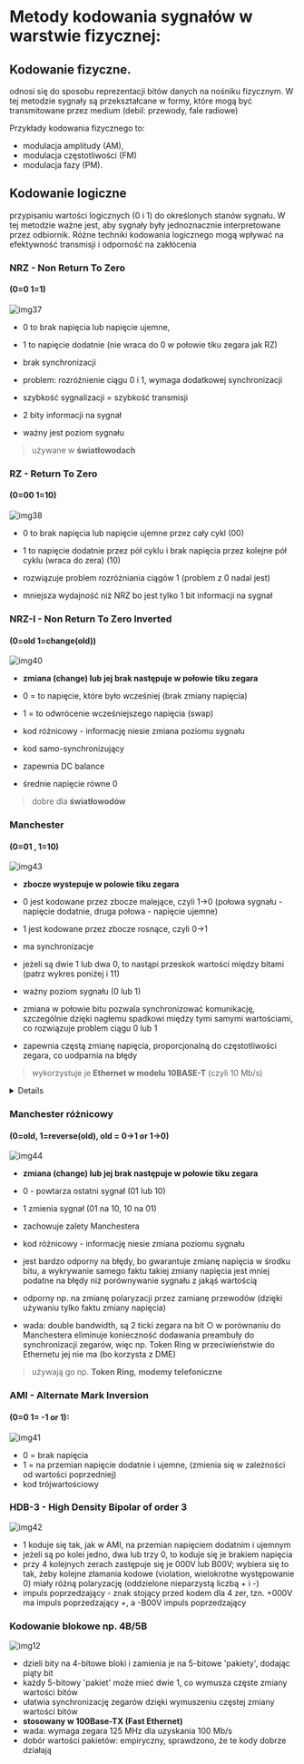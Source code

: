 # Metody kodowania sygnałów w warstwie fizycznej:

## Kodowanie fizyczne.

odnosi się do sposobu reprezentacji bitów danych na nośniku fizycznym. W tej metodzie sygnały są przekształcane w formy, które mogą być transmitowane przez medium (debil: przewody, fale radiowe)

Przykłady kodowania fizycznego to:

- modulacja amplitudy (AM),
- modulacja częstotliwości (FM)
- modulacja fazy (PM).

## Kodowanie logiczne

przypisaniu wartości logicznych (0 i 1) do określonych stanów sygnału. W tej metodzie ważne jest, aby sygnały były jednoznacznie interpretowane przez odbiornik. Różne techniki kodowania logicznego mogą wpływać na efektywność transmisji i odporność na zakłócenia

### NRZ - Non Return To Zero

#### (0=0 1=1)

![img37](/lab1/img/img37.webp)

- 0 to brak napięcia lub napięcie ujemne,
- 1 to napięcie dodatnie (nie wraca do 0 w połowie tiku zegara jak RZ)

- brak synchronizacji
- problem: rozróżnienie ciągu 0 i 1, wymaga dodatkowej synchronizacji
- szybkość sygnalizacji = szybkość transmisji
- 2 bity informacji na sygnał
- ważny jest poziom sygnału

> używane w **światłowodach**

### RZ - Return To Zero

#### (0=00 1=10)

![img38](/lab1/img/img38.webp)

- 0 to brak napięcia lub napięcie ujemne przez cały cykl (00)
- 1 to napięcie dodatnie przez pół cyklu i brak napięcia przez kolejne pół cyklu (wraca do zera) (10)

- rozwiązuje problem rozróżniania ciągów 1 (problem z 0 nadal jest)
- mniejsza wydajność niż NRZ bo jest tylko 1 bit informacji na sygnał

### NRZ-I - Non Return To Zero Inverted

#### (0=old 1=change(old))

![img40](/lab1/img/img40.webp)

- **zmiana (change) lub jej brak następuje w połowie tiku zegara**
- 0 = to napięcie, które było wcześniej (brak zmiany napięcia)
- 1 = to odwrócenie wcześniejszego napięcia (swap)

- kod różnicowy - informację niesie zmiana poziomu sygnału
- kod samo-synchronizujący
- zapewnia DC balance
- średnie napięcie równe 0

> dobre dla **światłowodów**

### Manchester

#### (0=01 , 1=10)

![img43](/lab1/img/img43.webp)

- **zbocze wystepuje w polowie tiku zegara**
- 0 jest kodowane przez zbocze malejące, czyli 1->0 (połowa sygnału - napięcie dodatnie, druga połowa - napięcie ujemne)
- 1 jest kodowane przez zbocze rosnące, czyli 0->1

- ma synchronizacje
- jeżeli są dwie 1 lub dwa 0, to nastąpi przeskok wartości między bitami (patrz wykres poniżej i 11)
- ważny poziom sygnału (0 lub 1)
- zmiana w połowie bitu pozwala synchronizować komunikację, szczególnie dzięki nagłemu spadkowi między tymi samymi wartościami, co rozwiązuje problem ciągu 0 lub 1
- zapewnia częstą zmianę napięcia, proporcjonalną do częstotliwości zegara, co uodparnia na błędy


> wykorzystuje je **Ethernet w modelu 10BASE-T** (czyli 10 Mb/s)

<Details summary="10BASE-T ...">

- szybkosc: do 10 Mbps
- typ medium: skretka twisted-pair CAT3/4/5 o dlugosci 100m
- kodowanie Manchester co pozwala na synchronizację sygnału
- Złącza: Używa wtyczek RJ-45, a do połączenia więcej niż dwóch komputerów wymagany jest koncentrator (hub)
- Struktura sieci: Typowa topologia to gwiazda, gdzie wszystkie urządzenia są podłączone do centralnego koncentratora

        Nazwa "10BASE-T" oznacza:
        - 10 - maksymalna prędkość transmisji (10 Mbps),
        - BASE - przesyłanie sygnału w paśmie podstawowym (baseband),
        - T - odniesienie do skrętki (twisted pair)

</Details>

### Manchester różnicowy

#### (0=old, 1=reverse(old), old = 0->1 or 1->0)

![img44](/lab1/img/img44.webp)

- **zmiana (change) lub jej brak następuje w połowie tiku zegara**
- 0 - powtarza ostatni sygnał (01 lub 10)
- 1 zmienia sygnał (01 na 10, 10 na 01)

- zachowuje zalety Manchestera
- kod różnicowy - informację niesie zmiana poziomu sygnału
- jest bardzo odporny na błędy, bo gwarantuje zmianę napięcia w środku bitu, a wykrywanie
  samego faktu takiej zmiany napięcia jest mniej podatne na błędy niż porównywanie sygnału z
  jakąś wartością
- odporny np. na zmianę polaryzacji przez zamianę przewodów (dzięki używaniu tylko faktu
  zmiany napięcia)
- wada: double bandwidth, są 2 ticki zegara na bit ○ w porównaniu do Manchestera eliminuje
  konieczność dodawania preambuły do synchronizacji zegarów, więc np. Token Ring w
  przeciwieństwie do Ethernetu jej nie ma (bo korzysta z DME)

> używają go np. **Token Ring**, **modemy telefoniczne**

### AMI - Alternate Mark Inversion

#### (0=0 1= -1 or 1):

![img41](/lab1/img/img41.webp)

- 0 = brak napięcia
- 1 = na przemian napięcie dodatnie i ujemne, (zmienia się w zależności od wartości poprzedniej)
- kod trójwartościowy

### HDB-3 - High Density Bipolar of order 3

![img42](/lab1/img/img42.webp)

- 1 koduje się tak, jak w AMI, na przemian napięciem dodatnim i ujemnym
- jeżeli są po kolei jedno, dwa lub trzy 0, to koduje się je brakiem napięcia
- przy 4 kolejnych zerach zastępuje się je 000V lub B00V; wybiera się to tak, żeby kolejne złamania kodowe (violation, wielokrotne występowanie 0) miały różną polaryzację (oddzielone nieparzystą liczbą + i -)
- impuls poprzedzający - znak stojący przed kodem dla 4 zer, tzn. +000V ma impuls poprzedzający +, a -B00V impuls poprzedzający

### Kodowanie blokowe np. 4B/5B

![img12](/lab1/img/img12.webp)

- dzieli bity na 4-bitowe bloki i zamienia je na 5-bitowe 'pakiety', dodając piąty bit
- każdy 5-bitowy 'pakiet' może mieć dwie 1, co wymusza częste zmiany wartości bitów
- ułatwia synchronizację zegarów dzięki wymuszeniu częstej zmiany wartości bitów
- **stosowany w 100Base-TX (Fast Ethernet)**
- wada: wymaga zegara 125 MHz dla uzyskania 100 Mb/s
- dobór wartości pakietów: empiryczny, sprawdzono, że te kody dobrze działają
